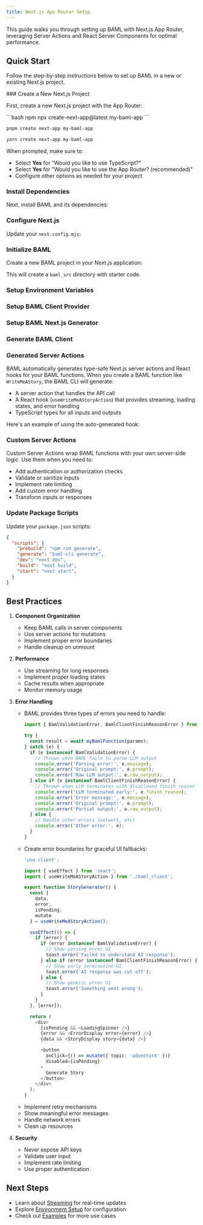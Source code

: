 ```yaml
---
title: Next.js App Router Setup
---
```


This guide walks you through setting up BAML with Next.js App Router, leveraging Server Actions and React Server Components for optimal performance.

## Quick Start

Follow the step-by-step instructions below to set up BAML in a new or existing Next.js project.

<Steps>
### Create a New Next.js Project

First, create a new Next.js project with the App Router:

<CodeBlocks>
```bash npm
npx create-next-app@latest my-baml-app
```

```bash pnpm
pnpm create next-app my-baml-app
```

```bash yarn
yarn create next-app my-baml-app
```
</CodeBlocks>

When prompted, make sure to:
- Select **Yes** for "Would you like to use TypeScript?"
- Select **Yes** for "Would you like to use the App Router? (recommended)"
- Configure other options as needed for your project

### Install Dependencies

Next, install BAML and its dependencies:

<Markdown src="../../snippets/frameworks/nextjs/install-baml.mdx" />

### Configure Next.js

Update your `next.config.mjs`:

<Markdown src="../../snippets/frameworks/nextjs/next-config.mdx" />

### Initialize BAML

Create a new BAML project in your Next.js application:
<Markdown src="../../snippets/baml/cli/install/nodejs.mdx" />

This will create a `baml_src` directory with starter code.

### Setup Environment Variables

<Markdown src="../../snippets/frameworks/nextjs/env-vars/openai.mdx" />

### Setup BAML Client Provider

<Markdown src="../../snippets/baml/clients/openai.mdx" />

### Setup BAML Next.js Generator

<Markdown src="../../snippets/frameworks/nextjs/baml-generator.mdx" />

### Generate BAML Client

<Markdown src="../../snippets/baml/cli/generate.mdx" />

### Generated Server Actions

BAML automatically generates type-safe Next.js server actions and React hooks for your BAML functions. When you create a BAML function like `WriteMeAStory`, the BAML CLI will generate:

- A server action that handles the API call
- A React hook (`useWriteMeAStoryAction`) that provides streaming, loading states, and error handling
- TypeScript types for all inputs and outputs

Here's an example of using the auto-generated hook:

<CodeBlocks>
<Markdown src="../../snippets/baml/prompts/story.mdx" />
<Markdown src="../../snippets/frameworks/nextjs/generated-client-hook.mdx" />
</CodeBlocks>

### Custom Server Actions

Custom Server Actions wrap BAML functions with your own server-side logic. Use them when you need to:

- Add authentication or authorization checks
- Validate or sanitize inputs
- Implement rate limiting
- Add custom error handling
- Transform inputs or responses

<CodeBlocks>
<Markdown src="../../snippets/baml/prompts/story.mdx" />
<Markdown src="../../snippets/frameworks/nextjs/custom-server-action.mdx" />
<Markdown src="../../snippets/frameworks/nextjs/custom-client-hook.mdx" />
</CodeBlocks>

### Update Package Scripts

Update your `package.json` scripts:

```json {3,4}
{
  "scripts": {
    "prebuild": "npm run generate",
    "generate": "baml-cli generate",
    "dev": "next dev",
    "build": "next build",
    "start": "next start",
  }
}
```

</Steps>

## Best Practices

1. **Component Organization**
   - Keep BAML calls in server components
   - Use server actions for mutations
   - Implement proper error boundaries
   - Handle cleanup on unmount

2. **Performance**
   - Use streaming for long responses
   - Implement proper loading states
   - Cache results when appropriate
   - Monitor memory usage

3. **Error Handling**
   - BAML provides three types of errors you need to handle:
     ```typescript
     import { BamlValidationError, BamlClientFinishReasonError } from "@boundaryml/baml/errors"

     try {
       const result = await myBamlFunction(params);
     } catch (e) {
       if (e instanceof BamlValidationError) {
         // Thrown when BAML fails to parse LLM output
         console.error('Parsing error:', e.message);
         console.error('Original prompt:', e.prompt);
         console.error('Raw LLM output:', e.raw_output);
       } else if (e instanceof BamlClientFinishReasonError) {
         // Thrown when LLM terminates with disallowed finish reason
         console.error('LLM terminated early:', e.finish_reason);
         console.error('Error message:', e.message);
         console.error('Original prompt:', e.prompt);
         console.error('Partial output:', e.raw_output);
       } else {
         // Handle other errors (network, etc)
         console.error('Other error:', e);
       }
     }
     ```
   - Create error boundaries for graceful UI fallbacks:
     ```typescript
     'use client';

     import { useEffect } from 'react';
     import { useWriteMeAStoryAction } from './baml_client';

     export function StoryGenerator() {
       const {
         data,
         error,
         isPending,
         mutate
       } = useWriteMeAStoryAction();

       useEffect(() => {
         if (error) {
           if (error instanceof BamlValidationError) {
             // Show parsing error UI
             toast.error('Failed to understand AI response');
           } else if (error instanceof BamlClientFinishReasonError) {
             // Show early termination UI
             toast.error('AI response was cut off');
           } else {
             // Show generic error UI
             toast.error('Something went wrong');
           }
         }
       }, [error]);

       return (
         <div>
           {isPending && <LoadingSpinner />}
           {error && <ErrorDisplay error={error} />}
           {data && <StoryDisplay story={data} />}

           <button
             onClick={() => mutate({ topic: 'adventure' })}
             disabled={isPending}
           >
             Generate Story
           </button>
         </div>
       );
     }
     ```
   - Implement retry mechanisms
   - Show meaningful error messages
   - Handle network errors
   - Clean up resources

4. **Security**
   - Never expose API keys
   - Validate user input
   - Implement rate limiting
   - Use proper authentication

## Next Steps

- Learn about [Streaming](./nextjs-streaming) for real-time updates
- Explore [Environment Setup](./nextjs-environment) for configuration
- Check out [Examples](./nextjs-examples) for more use cases
